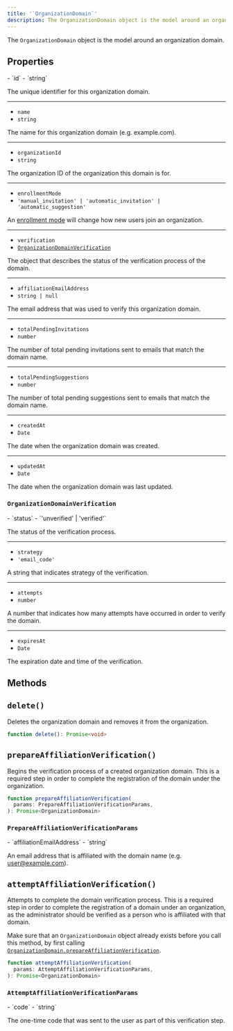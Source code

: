 ```yaml
---
title: '`OrganizationDomain`'
description: The OrganizationDomain object is the model around an organization domain.
---
```


The `OrganizationDomain` object is the model around an organization domain.

## Properties

<Properties>
  - `id`
  - `string`

  The unique identifier for this organization domain.

  ---

  - `name`
  - `string`

  The name for this organization domain (e.g. example.com).

  ---

  - `organizationId`
  - `string`

  The organization ID of the organization this domain is for.

  ---

  - `enrollmentMode`
  - `'manual_invitation' | 'automatic_invitation' | 'automatic_suggestion'`

  An [enrollment mode](/docs/organizations/verified-domains#enrollment-modes) will change how new users join an organization.

  ---

  - `verification`
  - [`OrganizationDomainVerification`](#organization-domain-verification)

  The object that describes the status of the verification process of the domain.

  ---

  - `affiliationEmailAddress`
  - `string | null`

  The email address that was used to verify this organization domain.

  ---

  - `totalPendingInvitations`
  - `number`

  The number of total pending invitations sent to emails that match the domain name.

  ---

  - `totalPendingSuggestions`
  - `number`

  The number of total pending suggestions sent to emails that match the domain name.

  ---

  - `createdAt`
  - `Date`

  The date when the organization domain was created.

  ---

  - `updatedAt`
  - `Date`

  The date when the organization domain was last updated.
</Properties>

### `OrganizationDomainVerification`

<Properties>
  - `status`
  - `'unverified' | 'verified'`

  The status of the verification process.

  ---

  - `strategy`
  - `'email_code'`

  A string that indicates strategy of the verification.

  ---

  - `attempts`
  - `number`

  A number that indicates how many attempts have occurred in order to verify the domain.

  ---

  - `expiresAt`
  - `Date`

  The expiration date and time of the verification.
</Properties>

## Methods

## `delete()`

Deletes the organization domain and removes it from the organization.

```ts {{ prettier: false }}
function delete(): Promise<void>
```

## `prepareAffiliationVerification()`

Begins the verification process of a created organization domain. This is a required step in order to complete the registration of the domain under the organization.

```typescript
function prepareAffiliationVerification(
  params: PrepareAffiliationVerificationParams,
): Promise<OrganizationDomain>
```

### `PrepareAffiliationVerificationParams`

<Properties>
  - `affiliationEmailAddress`
  - `string`

  An email address that is affiliated with the domain name (e.g. [user@example.com](mailto:user@example.com)).
</Properties>

## `attemptAffiliationVerification()`

Attempts to complete the domain verification process. This is a required step in order to complete the registration of a domain under an organization, as the administrator should be verified as a person who is affiliated with that domain.

Make sure that an `OrganizationDomain` object already exists before you call this method, by first calling [`OrganizationDomain.prepareAffiliationVerification`](#prepare-affiliation-verification).

```typescript
function attemptAffiliationVerification(
  params: AttemptAffiliationVerificationParams,
): Promise<OrganizationDomain>
```

### `AttemptAffiliationVerificationParams`

<Properties>
  - `code`
  - `string`

  The one-time code that was sent to the user as part of this verification step.
</Properties>
